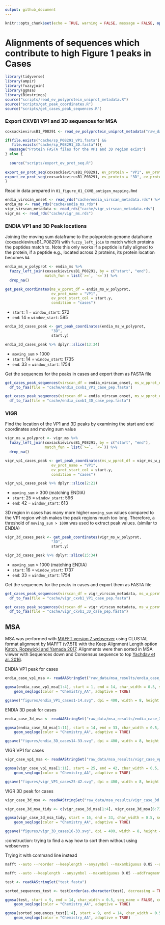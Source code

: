 ```yaml
---
output: github_document
---
```


```r
knitr::opts_chunk$set(echo = TRUE, warning = FALSE, message = FALSE, options(readr.show_col_types = FALSE))
```

# Alignments of sequences which contribute to high Figure 1 peaks in Cases

```r
library(tidyverse)
library(ampir)
library(fuzzyjoin)
library(ggmsa)
library(Biostrings)
source("scripts/read_ev_polyprotein_uniprot_metadata.R")
source("scripts/get_peak_coordinates.R")
source("scripts/get_cases_peak_sequences.R")
```

### Export CXVB1 VP1 and 3D sequences for MSA

```r
coxsackievirusB1_P08291 <- read_ev_polyprotein_uniprot_metadata("raw_data/coxsackievirusB1_P08291.tsv")

if(file.exists("cache/sp_P08291_VP1.fasta") &&
   file.exists("cache/sp_P08291_3D.fasta")){
  message("Protein FASTA files for the VP1 and 3D region exist")
} else {
  
  source("scripts/export_ev_prot_seq.R")
  
export_ev_prot_seq(coxsackievirusB1_P08291, ev_protein = "VP1", ev_protein_suffix = "sp_P08291_")
export_ev_prot_seq(coxsackievirusB1_P08291, ev_protein = "3D", ev_protein_suffix = "sp_P08291_")
}
```

Read in data prepared in `01_figure_01_CXVB_antigen_mapping.Rmd`

```r
endia_virscan_onset <- read_rds("cache/endia_virscan_metadata.rds") %>% filter(onset_visit == 1)
endia_ms <- read_rds("cache/endia_ms.rds")
vigr_virscan_metadata <- read_rds("cache/vigr_virscan_metadata.rds")
vigr_ms <- read_rds("cache/vigr_ms.rds")
```

### ENDIA VP1 and 3D Peak locations

Joining the moving sum dataframe to the polyprotein genome dataframe (coxsackievirusB1_P08291) with `fuzzy_left_join` to match which proteins the peptides match to.
Note this only works if a peptide is fully aligned to the protein, if a peptide e.g., located across 2 proteins, its protein location becomes `NA`

```r
endia_ms_w_polyprot <- endia_ms %>%
  fuzzy_left_join(coxsackievirusB1_P08291, by = c("start", "end"),
                  match_fun = list(`>=`, `<=`)) %>% 
  drop_na()

get_peak_coordinates(ms_w_pprot_df = endia_ms_w_polyprot,
                     ev_prot_name = "VP1",
                     ev_prot_start_col = start.y,
                     condition = "cases")
```

- `start`: 1 = `window_start`: 572
- `end`: 14 = `window_start`: 585

```r
endia_3d_cases_peak <- get_peak_coordinates(endia_ms_w_polyprot,
                     "3D",
                     start.y) 

endia_3d_cases_peak %>% dplyr::slice(13:34)
```

- `moving_sum` > 1000 
- `start`: 14 = `window_start`: 1735
- `end`: 33 = `window_start`: 1754


Get the sequences for the peaks in cases and export them as FASTA file 
```r
get_cases_peak_sequences(virscan_df = endia_virscan_onset, ms_w_pprot_df = endia_ms_w_polyprot, ev_prot_name = "VP1") %>% 
  df_to_faa(file = "cache/endia_cxvb1_VP1_case_pep.fasta")

get_cases_peak_sequences(virscan_df = endia_virscan_onset, ms_w_pprot_df = endia_ms_w_polyprot, ev_prot_name = "3D") %>% 
  df_to_faa(file = "cache/endia_cxvb1_3D_case_pep.fasta")
```

### VIGR

Find the location of the VP1 and 3D peaks by examining the start and end coordinates and moving sum value

```r
vigr_ms_w_polyprot <- vigr_ms %>%
  fuzzy_left_join(coxsackievirusB1_P08291, by = c("start", "end"),
                  match_fun = list(`>=`, `<=`)) %>% 
  drop_na()

vigr_vp1_cases_peak <- get_peak_coordinates(ms_w_pprot_df = vigr_ms_w_polyprot,
                     ev_prot_name = "VP1",
                     ev_prot_start_col = start.y,
                     condition = "cases") 

vigr_vp1_cases_peak %>% dplyr::slice(2:21)
```

- `moving_sum` > 300 (matching ENDIA)
- `start`: 25 = `window_start`: 596
- `end`: 42 = `window_start`: 613

3D region in cases has many more higher `moving_sum` values compared to the VP1 region which makes the peak regions much too long. Therefore, a threshold of `moving_sum > 1000` was used to extract peak values. (similar to ENDIA)

```r
vigr_3d_cases_peak <- get_peak_coordinates(vigr_ms_w_polyprot,
                     "3D",
                     start.y) 

vigr_3d_cases_peak %>% dplyr::slice(15:34)
```

- `moving_sum` > 1000 (matching ENDIA)
- `start`: 16 = `window_start`: 1737
- `end`: 33 = `window_start`: 1754

Get the sequences for the peaks in cases and export them as FASTA file 
```r
get_cases_peak_sequences(virscan_df = vigr_virscan_metadata, ms_w_pprot_df = vigr_ms_w_polyprot, ev_prot_name = "VP1") %>% 
  df_to_faa(file = "cache/vigr_cxvb1_VP1_case_pep.fasta")

get_cases_peak_sequences(virscan_df = vigr_virscan_metadata, ms_w_pprot_df = vigr_ms_w_polyprot, ev_prot_name = "3D") %>% 
  df_to_faa(file = "cache/vigr_cxvb1_3D_case_pep.fasta")
```

## MSA 

MSA was performed with [MAFFT version 7 webserver](https://mafft.cbrc.jp/alignment/server/add_sarscov2.html?mar15) using CLUSTAL format alignment by MAFFT (v7.511) with the Keep Alignment Length option [Katoh, Rozewicki and Yamada 2017](https://doi.org/10.1093/bib/bbx108). Alignments were then sorted in MSA viewer with Sequences down and Consensus sequence to top [Yachdav et al. 2016](https://doi.org/10.1093/bioinformatics/btw474).

ENDIA VP1 peak for cases

```r
endia_case_vp1_msa <- readAAStringSet("raw_data/msa_results/endia_case_vp1.fasta")

ggmsa(endia_case_vp1_msa[1:4], start = 1, end = 14, char_width = 0.5, seq_name = FALSE, color = "Hydrophobicity", consensus_views = TRUE, disagreement = FALSE, ref = "sp_P08291_VP1", border = "white") +
    geom_seqlogo(color = "Chemistry_AA", adaptive = TRUE)
```

```r
ggsave("figures/endia_VP1_cases1-14.svg", dpi = 400, width = 8, height = 8)
```

ENDIA 3D peak for cases

```r
endia_case_3d_msa <- readAAStringSet("raw_data/msa_results/endia_case_3d.fasta")

ggmsa(endia_case_3d_msa[1:11], start = 14, end = 33, char_width = 0.5, seq_name = FALSE, color = "Hydrophobicity", consensus_views = TRUE, disagreement = FALSE, ref = "sp_P08291_3D", border = "white") +
    geom_seqlogo(color = "Chemistry_AA", adaptive = TRUE)
```

```r
ggsave("figures/endia_3D_cases14-33.svg", dpi = 400, width = 8, height = 8)
```

VIGR VP1 for cases

```r
vigr_case_vp1_msa <- readAAStringSet("raw_data/msa_results/vigr_case_vp1.fasta")

ggmsa(vigr_case_vp1_msa[1:11], start = 25, end = 42, char_width = 0.5, seq_name = FALSE, color = "Hydrophobicity", consensus_views = TRUE, disagreement = FALSE, ref = "sp_P08291_VP1", border = "white") +
    geom_seqlogo(color = "Chemistry_AA", adaptive = TRUE)
```

```r
ggsave("figures/vigr_VP1_cases25-42.svg", dpi = 400, width = 8, height = 8)
```

VIGR 3D peak for cases

```r
vigr_case_3d_msa <- readAAStringSet("raw_data/msa_results/vigr_case_3d.fasta")

vigr_case_3d_msa_tidy <- c(vigr_case_3d_msa[1:4], vigr_case_3d_msa[6:7], vigr_case_3d_msa[9:10], vigr_case_3d_msa[12:13])

ggmsa(vigr_case_3d_msa_tidy, start = 16, end = 33, char_width = 0.5, seq_name = FALSE, color = "Hydrophobicity", consensus_views = TRUE, disagreement = FALSE, ref = "sp_P08291_3D", border = "white") +
    geom_seqlogo(color = "Chemistry_AA", adaptive = TRUE)
```

```r
ggsave("figures/vigr_3D_cases16-33.svg", dpi = 400, width = 8, height = 8)
```

:construction: trying to find a way how to sort them without using webservers

Trying it with command line instead

```bash
mafft --auto --reorder --keeplength --anysymbol --maxambiguous 0.05 --addfragments cache/endia_cxvb1_VP1_case_pep.fasta cache/sp_P08291_VP1.fasta > test.fasta 

mafft --auto --keeplength --anysymbol --maxambiguous 0.05 --addfragments cache/endia_cxvb1_VP1_case_pep.fasta cache/sp_P08291_VP1.fasta > test2.fasta 
```

```r
test <- readAAStringSet("test.fasta")

sorted_sequences_test <- test[order(as.character(test), decreasing = TRUE)]

ggmsa(test, start = 9, end = 14, char_width = 0.5, seq_name = FALSE, color = "Hydrophobicity", consensus_views = TRUE, disagreement = FALSE, ref = "sp|P08291|VP1", border = "white") +
    geom_seqlogo(color = "Chemistry_AA", adaptive = TRUE)

ggmsa(sorted_sequences_test[1:4], start = 9, end = 14, char_width = 0.5, seq_name = FALSE, color = "Hydrophobicity", consensus_views = TRUE, disagreement = FALSE, ref = "sp|P08291|VP1", border = "white") +
    geom_seqlogo(color = "Chemistry_AA", adaptive = TRUE)
```